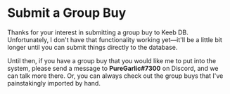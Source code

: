 

<SEO title="Submit" />

# Submit a Group Buy

Thanks for your interest in submitting a group buy to Keeb DB. Unfortunately, I don't have that functionality working yet—it'll be a little bit longer until you can submit things directly to the database.

Until then, if you have a group buy that you would like me to put into the system, please send a message to **PureGarlic#7300** on Discord, and we can talk more there. Or, you can always check out the <Link to="/">group buys that I've painstakingly imported by hand</Link>.
